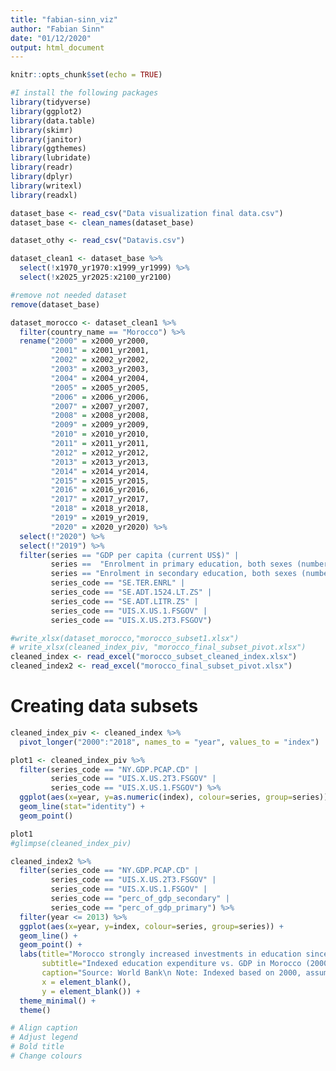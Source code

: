 ```yaml
---
title: "fabian-sinn_viz"
author: "Fabian Sinn"
date: "01/12/2020"
output: html_document
---
```


```r
knitr::opts_chunk$set(echo = TRUE)
```

```r

#I install the following packages
library(tidyverse)
library(ggplot2)
library(data.table)
library(skimr)
library(janitor)
library(ggthemes)
library(lubridate)
library(readr)
library(dplyr)
library(writexl)
library(readxl)

```

```r

dataset_base <- read_csv("Data visualization final data.csv")
dataset_base <- clean_names(dataset_base)

dataset_othy <- read_csv("Datavis.csv")

dataset_clean1 <- dataset_base %>% 
  select(!x1970_yr1970:x1999_yr1999) %>% 
  select(!x2025_yr2025:x2100_yr2100) 

#remove not needed dataset
remove(dataset_base)

dataset_morocco <- dataset_clean1 %>% 
  filter(country_name == "Morocco") %>% 
  rename("2000" = x2000_yr2000,
         "2001" = x2001_yr2001,
         "2002" = x2002_yr2002,
         "2003" = x2003_yr2003,
         "2004" = x2004_yr2004,
         "2005" = x2005_yr2005,
         "2006" = x2006_yr2006,
         "2007" = x2007_yr2007,
         "2008" = x2008_yr2008,
         "2009" = x2009_yr2009,
         "2010" = x2010_yr2010,
         "2011" = x2011_yr2011,
         "2012" = x2012_yr2012,
         "2013" = x2013_yr2013,
         "2014" = x2014_yr2014,
         "2015" = x2015_yr2015, 
         "2016" = x2016_yr2016,
         "2017" = x2017_yr2017, 
         "2018" = x2018_yr2018, 
         "2019" = x2019_yr2019, 
         "2020" = x2020_yr2020) %>% 
  select(!"2020") %>% 
  select(!"2019") %>% 
  filter(series == "GDP per capita (current US$)" |
         series == 	"Enrolment in primary education, both sexes (number)" |
         series == "Enrolment in secondary education, both sexes (number)" |
         series_code == "SE.TER.ENRL" |
         series_code == "SE.ADT.1524.LT.ZS" |
         series_code == "SE.ADT.LITR.ZS" |
         series_code == "UIS.X.US.1.FSGOV" |
         series_code == "UIS.X.US.2T3.FSGOV")

#write_xlsx(dataset_morocco,"morocco_subset1.xlsx")
# write_xlsx(cleaned_index_piv, "morocco_final_subset_pivot.xlsx")
cleaned_index <- read_excel("morocco_subset_cleaned_index.xlsx")
cleaned_index2 <- read_excel("morocco_final_subset_pivot.xlsx")
```

# Creating data subsets 

```r

cleaned_index_piv <- cleaned_index %>% 
  pivot_longer("2000":"2018", names_to = "year", values_to = "index")

plot1 <- cleaned_index_piv %>% 
  filter(series_code == "NY.GDP.PCAP.CD" |
         series_code == "UIS.X.US.2T3.FSGOV" |
         series_code == "UIS.X.US.1.FSGOV") %>% 
  ggplot(aes(x=year, y=as.numeric(index), colour=series, group=series))+
  geom_line(stat="identity") +
  geom_point()

plot1
#glimpse(cleaned_index_piv)


```

```r

cleaned_index2 %>% 
  filter(series_code == "NY.GDP.PCAP.CD" |
         series_code == "UIS.X.US.2T3.FSGOV" |
         series_code == "UIS.X.US.1.FSGOV" |
         series_code == "perc_of_gdp_secondary" |
         series_code == "perc_of_gdp_primary") %>%
  filter(year <= 2013) %>% 
  ggplot(aes(x=year, y=index, colour=series, group=series)) +
  geom_line() +
  geom_point() +
  labs(title="Morocco strongly increased investments in education since 2000 - exceeding GDP growth",
       subtitle="Indexed education expenditure vs. GDP in Morocco (2000-2013)",
       caption="Source: World Bank\n Note: Indexed based on 2000, assumed linear progression for missing data in between years",
       x = element_blank(),
       y = element_blank()) +
  theme_minimal() +
  theme()

# Align caption
# Adjust legend
# Bold title
# Change colours


```

```r





```



